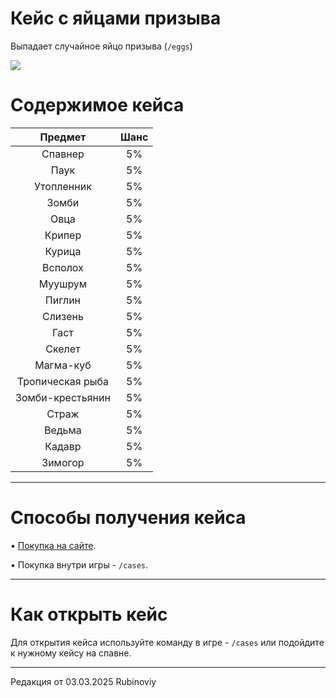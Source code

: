 # Кейс с яйцами призыва
Выпадает случайное яйцо призыва (```/eggs```)

<img src="https://s3.etty.su/wiki/survival/cases/eggs.webp" />

# Содержимое кейса

| Предмет | Шанс |
| :---------: | :---------: |
| Спавнер | 5% |
| Паук | 5% |
| Утопленник  | 5% |
| Зомби | 5% |
| Овца | 5% |
| Крипер | 5% |
| Курица | 5% |
| Всполох | 5% |
| Муушрум | 5% |
| Пиглин | 5% |
| Слизень | 5% |
| Гаст | 5% |
| Скелет | 5% |
| Магма-куб | 5% |
| Тропическая рыба | 5% |
| Зомби-крестьянин | 5% |
| Страж | 5% |
| Ведьма | 5% |
| Кадавр | 5% |
| Зимогор | 5% |

--------

# Способы получения кейса

 • [Покупка на сайте](https://www.etty.su).

 • Покупка внутри игры - ```/cases```.

--------

# Как открыть кейс

Для открытия кейса используйте команду в игре - ```/cases``` или подойдите к нужному кейсу на спавне.

--------

<Badge bgColor="#ffad47" textColor="#000000">Редакция от 03.03.2025</Badge> <Badge bgColor="#88bfbd" textColor="#000000">Rubinoviy</Badge>